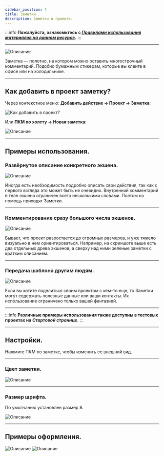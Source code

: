 ```yaml
---
sidebar_position: 4
title: Заметки
description: Заметки в проекте.
---  
```

:::info **Пожалуйста, ознакомьтесь с [*Правилами использования материалов на данном ресурсе*](../Disclaimer).**
:::  
_______________________________________________  
![Описание](./assets/Notes/Notes_pic2.png)  

Заметка — полотно, на котором можно оставить многострочный комментарий. Подобно бумажным стикерам, которые вы клеите в офисе или на холодильнике.  
_______________________________________________ 
## Как добавить в проект заметку?  
Через контекстное меню: **Добавить действие → Проект → Заметка**:  

![Как добавить в проект?](./assets/InputSetting/InputSetting_pic1.png)  

Или **ПКМ по холсту → Новая заметка**:  

![Описание](./assets/Notes/Notes_pic3.png)  
_______________________________________________ 
## Примеры использования.  
### Развёрнутое описание конкретного экшена.  
![Описание](./assets/Notes/Notes_pic4.png)   

Иногда есть необходимость подробно описать свои действия, так как с первого взгляда это может быть не очевидно. Внутренний комментарий в теле экшена ограничен всего несколькими словами. Поэтом на помощь приходят Заметки.  
_______________________________________________
### Комментирование сразу большого числа экшенов.  
![Описание](./assets/Notes/Notes_pic5.png)  

Бывает, что проект разростается до огромных размеров, и уже тяжело визуально в нем ориентироваться. Например, на скриншоте выше есть два отдельных древа экшенов, а сверху над ними зеленые заметки с кратким описанием.  
_______________________________________________
### Передача шаблона другим людям.  
![Описание](./assets/Notes/Notes_pic6.png)    

Если вы хотите поделиться своим проектом с кем-то еще, то Заметки могут содержать полезные данные или ваши контакты. Их использование ограничено только вашей фантазией.  
_______________________________________________ 
:::info **Различные примеры использования также доступны в тестовых проектах на *Стартовой странице*.**
::: 
_______________________________________________  

## Настройки.  
Нажмите ПКМ по заметке, чтобы изменить ее внешний вид.  
_______________________________________________  
### Цвет заметки.  
![Описание](./assets/Notes/Notes_pic7.png)  
_______________________________________________
### Размер шрифта.  
По умолчанию установлен размер 8.  

![Описание](./assets/Notes/Notes_pic8.png)  
_______________________________________________
## Примеры оформления.  
![Описание](./assets/Notes/Notes_pic9.png) ![Описание](./assets/Notes/Notes_pic10.png)

